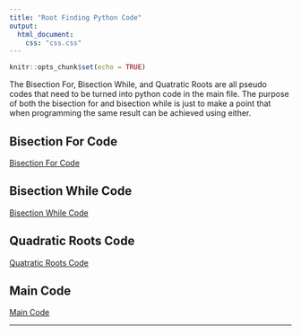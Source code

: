 ```yaml
---
title: "Root Finding Python Code"
output: 
  html_document:
    css: "css.css"
---
```


```r
knitr::opts_chunk$set(echo = TRUE)
```

The Bisection For, Bisection While, and Quatratic Roots are all pseudo codes that need to be turned into python code in the main file. The purpose of both the bisection for and bisection while is just to make a point that when programming the same result can be achieved using either. 

## Bisection For Code

[Bisection For Code](bisection_for.pseudo)

## Bisection While Code

[Bisection While Code](bisection_while.pseudo)

## Quadratic Roots Code

[Quatratic Roots Code](quad_roots.pseudo)

## Main Code

[Main Code](main_root.py)

__________ 